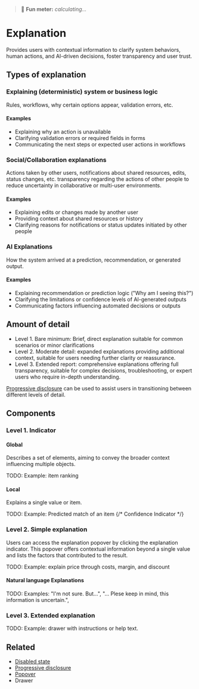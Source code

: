 
<Meta title="Patterns/Explanation" />

> 💭 **Fun meter:** _calculating..._

# Explanation

Provides users with contextual information to clarify system behaviors, human actions, and AI-driven decisions, foster transparency and user trust.

## Types of explanation

### Explaining (deterministic) system or business logic
Rules, workflows, why certain options appear, validation errors, etc.

#### Examples

- Explaining why an action is unavailable
- Clarifying validation errors or required fields in forms
- Communicating the next steps or expected user actions in workflows

### Social/Collaboration explanations
Actions taken by other users, notifications about shared resources, edits, status changes, etc.
transparency regarding the actions of other people to reduce uncertainty in collaborative or multi-user environments.

#### Examples

- Explaining edits or changes made by another user
- Providing context about shared resources or history
- Clarifying reasons for notifications or status updates initiated by other people

### AI Explanations
How the system arrived at a prediction, recommendation, or generated output.

#### Examples

- Explaining recommendation or prediction logic ("Why am I seeing this?")
- Clarifying the limitations or confidence levels of AI-generated outputs
- Communicating factors influencing automated decisions or outputs

## Amount of detail

- Level 1. Bare minimum: Brief, direct explanation suitable for common scenarios or minor clarifications
- Level 2. Moderate detail: expanded explanations providing additional context, suitable for users needing further clarity or reassurance.
- Level 3. Extended report: comprehensive explanations offering full transparency, suitable for complex decisions, troubleshooting, or expert users who require in-depth understanding.

[Progressive disclosure](./?path=/docs/patterns-progressive-disclosure--docs)
can be used to assist users in transitioning between different levels of detail.

## Components

### Level 1. Indicator

#### Global

Describes a set of elements, aiming to convey the broader context influencing multiple objects.

TODO: Example: item ranking

#### Local

Explains a single value or item.

TODO: Example: Predicted match of an item
{/* Confidence Indicator */}

### Level 2. Simple explanation

Users can access the explanation popover by clicking the explanation indicator. This popover offers contextual information beyond a single value and lists the factors that contributed to the result.

TODO: Example: explain price through costs, margin, and discount

#### Natural language Explanations

TODO: Examples: "I'm not sure. But...", "... Plese keep in mind, this information is uncertain.",

### Level 3. Extended explanation

TODO: Example: drawer with instructions or help text.

## Related

- [Disabled state](./?path=/docs/patterns-disabled-state--docs)
- [Progressive disclosure](./?path=/docs/patterns-progressive-disclosure--docs)
- [Popover](./?path=/docs/primitives-popover--docs)
- Drawer

